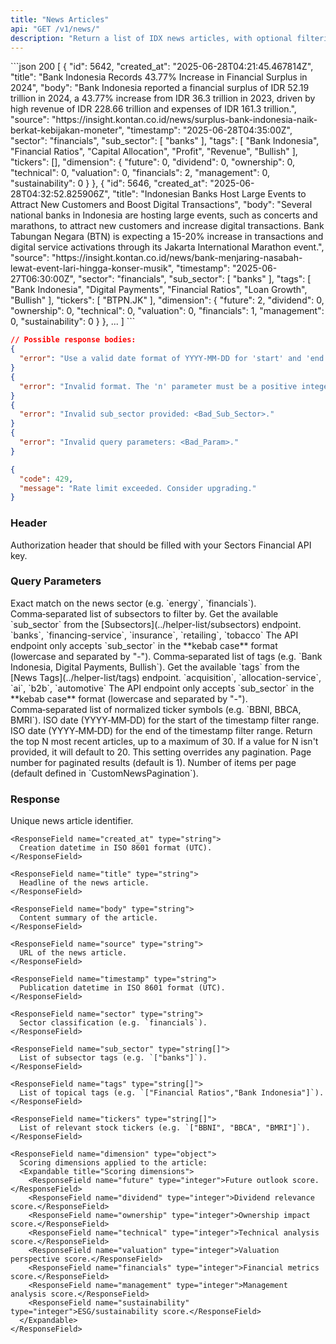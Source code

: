 ```yaml
---
title: "News Articles"
api: "GET /v1/news/"
description: "Return a list of IDX news articles, with optional filtering conditions, pagination, or top‑N retrieval."
---
```


<ResponseExample>
```json 200
[
  {
      "id": 5642,
      "created_at": "2025-06-28T04:21:45.467814Z",
      "title": "Bank Indonesia Records 43.77% Increase in Financial Surplus in 2024",
      "body": "Bank Indonesia reported a financial surplus of IDR 52.19 trillion in 2024, a 43.77% increase from IDR 36.3 trillion in 2023, driven by high revenue of IDR 228.66 trillion and expenses of IDR 161.3 trillion.",
      "source": "https://insight.kontan.co.id/news/surplus-bank-indonesia-naik-berkat-kebijakan-moneter",
      "timestamp": "2025-06-28T04:35:00Z",
      "sector": "financials",
      "sub_sector": [
          "banks"
      ],
      "tags": [
          "Bank Indonesia",
          "Financial Ratios",
          "Capital Allocation",
          "Profit",
          "Revenue",
          "Bullish"
      ],
      "tickers": [],
      "dimension": {
          "future": 0,
          "dividend": 0,
          "ownership": 0,
          "technical": 0,
          "valuation": 0,
          "financials": 2,
          "management": 0,
          "sustainability": 0
      }
  },
  {
      "id": 5646,
      "created_at": "2025-06-28T04:32:52.825906Z",
      "title": "Indonesian Banks Host Large Events to Attract New Customers and Boost Digital Transactions",
      "body": "Several national banks in Indonesia are hosting large events, such as concerts and marathons, to attract new customers and increase digital transactions. Bank Tabungan Negara (BTN) is expecting a 15-20% increase in transactions and digital service activations through its Jakarta International Marathon event.",
      "source": "https://insight.kontan.co.id/news/bank-menjaring-nasabah-lewat-event-lari-hingga-konser-musik",
      "timestamp": "2025-06-27T06:30:00Z",
      "sector": "financials",
      "sub_sector": [
          "banks"
      ],
      "tags": [
          "Bank Indonesia",
          "Digital Payments",
          "Financial Ratios",
          "Loan Growth",
          "Bullish"
      ],
      "tickers": [
          "BTPN.JK"
      ],
      "dimension": {
          "future": 2,
          "dividend": 0,
          "ownership": 0,
          "technical": 0,
          "valuation": 0,
          "financials": 1,
          "management": 0,
          "sustainability": 0
      }
  },
  ...
]
```

```json 400
// Possible response bodies:
{
  "error": "Use a valid date format of YYYY-MM-DD for 'start' and 'end'."
}
{
  "error": "Invalid format. The 'n' parameter must be a positive integer."
}
{
  "error": "Invalid sub_sector provided: <Bad_Sub_Sector>."
}
{
  "error": "Invalid query parameters: <Bad_Param>."
}
```

```json 429
{
  "code": 429,
  "message": "Rate limit exceeded. Consider upgrading."
}
```

</ResponseExample>

### Header

<ParamField header="Authorization" type="string" required>
  Authorization header that should be filled with your Sectors Financial API
  key.
</ParamField>

### Query Parameters

<ParamField query="sector" type="string">
  Exact match on the news sector (e.g. `energy`, `financials`).
</ParamField>
<ParamField query="sub_sector" type="string">
  Comma‑separated list of subsectors to filter by.
  <AccordionGroup>
    <Accordion title="Get the available sub_sector">
      Get the available `sub_sector` from the
      [Subsectors](../helper-list/subsectors) endpoint.
    </Accordion>
    <Accordion title="Examples of the sub_sector">
      `banks`, `financing-service`, `insurance`, `retailing`, `tobacco`
    </Accordion>
    <Accordion title="Format">
      The API endpoint only accepts `sub_sector` in the **kebab case** format
      (lowercase and separated by "-").
    </Accordion>
  </AccordionGroup>
</ParamField>
<ParamField query="tags" type="string">
  Comma‑separated list of tags (e.g. `Bank Indonesia, Digital Payments,
  Bullish`).
  <AccordionGroup>
    <Accordion title="Get the available news tags">
      Get the available `tags` from the [News Tags](../helper-list/tags) endpoint.
    </Accordion>
    <Accordion title="Examples of the tags">
      `acquisition`, `allocation-service`, `ai`, `b2b`, `automotive`
    </Accordion>
    <Accordion title="Format">
      The API endpoint only accepts `sub_sector` in the **kebab case** format
      (lowercase and separated by "-").
    </Accordion>
  </AccordionGroup>
</ParamField>
<ParamField query="tickers" type="string">
  Comma‑separated list of normalized ticker symbols (e.g. `BBNI, BBCA, BMRI`).
</ParamField>
<ParamField query="start" type="string">
  ISO date (YYYY‑MM‑DD) for the start of the timestamp filter range.
</ParamField>
<ParamField query="end" type="string">
  ISO date (YYYY‑MM‑DD) for the end of the timestamp filter range.
</ParamField>
<ParamField query="n" type="integer">
  Return the top N most recent articles, up to a maximum of 30. If a value for N
  isn't provided, it will default to 20. This setting overrides any pagination.
</ParamField>
<ParamField query="page" type="integer">
  Page number for paginated results (default is 1).
</ParamField>
<ParamField query="page_size" type="integer">
  Number of items per page (default defined in `CustomNewsPagination`).
</ParamField>

### Response

<ResponseField name="[]" type="Idx News"> 
  <Expandable title="Idx News properties"> 
    <ResponseField name="id" type="integer"> 
      Unique news article identifier. 
    </ResponseField>

    <ResponseField name="created_at" type="string">
      Creation datetime in ISO 8601 format (UTC).
    </ResponseField>

    <ResponseField name="title" type="string">
      Headline of the news article.
    </ResponseField>

    <ResponseField name="body" type="string">
      Content summary of the article.
    </ResponseField>

    <ResponseField name="source" type="string">
      URL of the news article.
    </ResponseField>

    <ResponseField name="timestamp" type="string">
      Publication datetime in ISO 8601 format (UTC).
    </ResponseField>

    <ResponseField name="sector" type="string">
      Sector classification (e.g. `financials`).
    </ResponseField>

    <ResponseField name="sub_sector" type="string[]">
      List of subsector tags (e.g. `["banks"]`).
    </ResponseField>

    <ResponseField name="tags" type="string[]">
      List of topical tags (e.g. `["Financial Ratios","Bank Indonesia"]`).
    </ResponseField>

    <ResponseField name="tickers" type="string[]">
      List of relevant stock tickers (e.g. `["BBNI", "BBCA", "BMRI"]`).
    </ResponseField>

    <ResponseField name="dimension" type="object">
      Scoring dimensions applied to the article:
      <Expandable title="Scoring dimensions">
        <ResponseField name="future" type="integer">Future outlook score.</ResponseField>
        <ResponseField name="dividend" type="integer">Dividend relevance score.</ResponseField>
        <ResponseField name="ownership" type="integer">Ownership impact score.</ResponseField>
        <ResponseField name="technical" type="integer">Technical analysis score.</ResponseField>
        <ResponseField name="valuation" type="integer">Valuation perspective score.</ResponseField>
        <ResponseField name="financials" type="integer">Financial metrics score.</ResponseField>
        <ResponseField name="management" type="integer">Management analysis score.</ResponseField>
        <ResponseField name="sustainability" type="integer">ESG/sustainability score.</ResponseField>
      </Expandable>
    </ResponseField>

  </Expandable>
</ResponseField>
